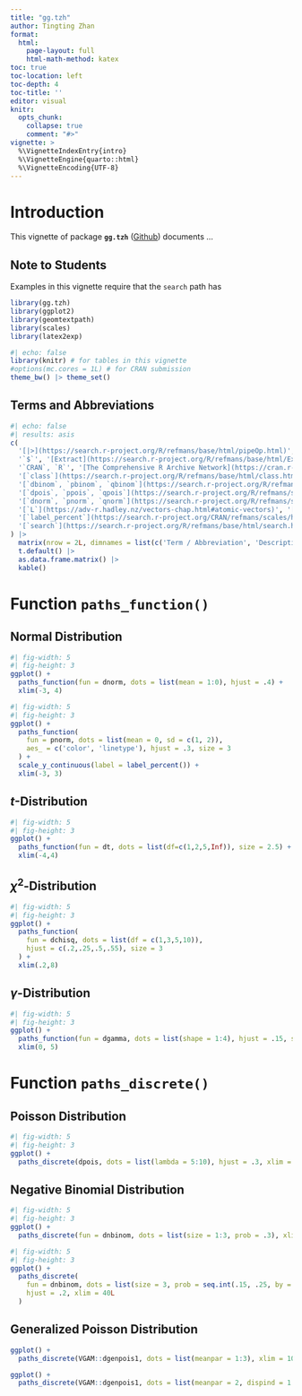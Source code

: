 ```yaml
---
title: "gg.tzh"
author: Tingting Zhan
format: 
  html:
    page-layout: full
    html-math-method: katex
toc: true
toc-location: left
toc-depth: 4
toc-title: ''
editor: visual
knitr:
  opts_chunk: 
    collapse: true
    comment: "#>" 
vignette: >
  %\VignetteIndexEntry{intro}
  %\VignetteEngine{quarto::html}
  %\VignetteEncoding{UTF-8}
---
```


# Introduction

This vignette of package **`gg.tzh`** ([Github](https://github.com/tingtingzhan/gg.tzh)) documents ...

## Note to Students

Examples in this vignette require that the `search` path has

```r
library(gg.tzh)
library(ggplot2)
library(geomtextpath)
library(scales)
library(latex2exp)
```


```r
#| echo: false
library(knitr) # for tables in this vignette
#options(mc.cores = 1L) # for CRAN submission
theme_bw() |> theme_set()
```

## Terms and Abbreviations

```r
#| echo: false
#| results: asis
c(
  '[|>](https://search.r-project.org/R/refmans/base/html/pipeOp.html)', 'Forward pipe operator introduced in `R` 4.1.0',
  '`$`', '[Extract](https://search.r-project.org/R/refmans/base/html/Extract.html) parts of an object',
  '`CRAN`, `R`', '[The Comprehensive R Archive Network](https://cran.r-project.org)',
  '[`class`](https://search.r-project.org/R/refmans/base/html/class.html)', 'Object class',
  '[`dbinom`, `pbinom`, `qbinom`](https://search.r-project.org/R/refmans/stats/html/Binomial.html)', 'Binomial density, probability, quantile',
  '[`dpois`, `ppois`, `qpois`](https://search.r-project.org/R/refmans/stats/html/Poisson.html)', 'Poisson density, probability, quantile',
  '[`dnorm`, `pnorm`, `qnorm`](https://search.r-project.org/R/refmans/stats/html/Normal.html)', 'Normal density, probability, quantile',
  '[`L`](https://adv-r.hadley.nz/vectors-chap.html#atomic-vectors)', '[Integer](https://search.r-project.org/R/refmans/base/html/integer.html) notation',
  '[`label_percent`](https://search.r-project.org/CRAN/refmans/scales/html/label_percent.html)', 'Label for percentages',
  '[`search`](https://search.r-project.org/R/refmans/base/html/search.html)', 'Search path'
) |>
  matrix(nrow = 2L, dimnames = list(c('Term / Abbreviation', 'Description'), NULL)) |>
  t.default() |>
  as.data.frame.matrix() |> 
  kable() 
```

# Function `paths_function()`

## Normal Distribution

```r
#| fig-width: 5
#| fig-height: 3
ggplot() + 
  paths_function(fun = dnorm, dots = list(mean = 1:0), hjust = .4) + 
  xlim(-3, 4)
```

```r
#| fig-width: 5
#| fig-height: 3
ggplot() + 
  paths_function(
    fun = pnorm, dots = list(mean = 0, sd = c(1, 2)), 
    aes_ = c('color', 'linetype'), hjust = .3, size = 3
  ) + 
  scale_y_continuous(label = label_percent()) +
  xlim(-3, 3)
```

## $t$-Distribution

```r
#| fig-width: 5
#| fig-height: 3
ggplot() + 
  paths_function(fun = dt, dots = list(df=c(1,2,5,Inf)), size = 2.5) +
  xlim(-4,4)
```

## $\chi^2$-Distribution

```r
#| fig-width: 5
#| fig-height: 3
ggplot() + 
  paths_function(
    fun = dchisq, dots = list(df = c(1,3,5,10)), 
    hjust = c(.2,.25,.5,.55), size = 3
  ) + 
  xlim(.2,8)
```

## $\gamma$-Distribution

```r
#| fig-width: 5
#| fig-height: 3
ggplot() + 
  paths_function(fun = dgamma, dots = list(shape = 1:4), hjust = .15, size = 3) + 
  xlim(0, 5)
```

# Function `paths_discrete()`

## Poisson Distribution

```r
#| fig-width: 5
#| fig-height: 3
ggplot() + 
  paths_discrete(dpois, dots = list(lambda = 5:10), hjust = .3, xlim = 20L)
```

## Negative Binomial Distribution

```r
#| fig-width: 5
#| fig-height: 3
ggplot() + 
  paths_discrete(fun = dnbinom, dots = list(size = 1:3, prob = .3), xlim = 25L)
```

```r
#| fig-width: 5
#| fig-height: 3
ggplot() + 
  paths_discrete(
    fun = dnbinom, dots = list(size = 3, prob = seq.int(.15, .25, by = .05)), 
    hjust = .2, xlim = 40L
  )
```

## Generalized Poisson Distribution

```r
ggplot() + 
  paths_discrete(VGAM::dgenpois1, dots = list(meanpar = 1:3), xlim = 10L)
```

```r
ggplot() + 
  paths_discrete(VGAM::dgenpois1, dots = list(meanpar = 2, dispind = 1:3), xlim = 10L, size = 2L)
```
